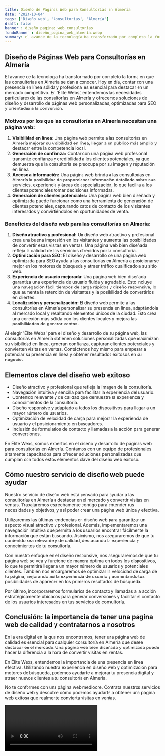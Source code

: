 ```yaml
---
title: Diseño de Páginas Web para Consultorías en Almería
date: '2023-10-04'
tags: ['Diseño web', 'Consultorías', 'Almería']
draft: false
banner : diseño_paginas_web_consultorías
fondoBanner : diseño_pagina_web_almería.webp
summary: El avance de la tecnología ha transformado por completo la forma en que las consultorías en Almería se dan a conocer. Hoy en día, contar con una presencia en línea sólida y profesional es esencial para destacar en un mercado competitivo. En 'Élite Webs', entendemos las necesidades particulares de las consultorías en Almería y ofrecemos soluciones de diseño y desarrollo de páginas web personalizadas, optimizadas para SEO y orientadas a la conversión.
---
```


## Diseño de Páginas Web para Consultorías en Almería

El avance de la tecnología ha transformado por completo la forma en que las consultorías en Almería se dan a conocer. Hoy en día, contar con una presencia en línea sólida y profesional es esencial para destacar en un mercado competitivo. En 'Élite Webs', entendemos las necesidades particulares de las consultorías en Almería y ofrecemos soluciones de diseño y desarrollo de páginas web personalizadas, optimizadas para SEO y orientadas a la conversión.

### Motivos por los que las consultorías en Almería necesitan una página web:

1. **Visibilidad en línea:** Una página web permite a las consultorías en Almería mejorar su visibilidad en línea, llegar a un público más amplio y destacar entre la competencia local.
2. **Generación de confianza:** Contar con una página web profesional transmite confianza y credibilidad a los clientes potenciales, ya que demuestra que la consultoría se preocupa por su imagen y reputación en línea.
3. **Acceso a información:** Una página web brinda a las consultorías en Almería la posibilidad de proporcionar información detallada sobre sus servicios, experiencia y áreas de especialización, lo que facilita a los clientes potenciales tomar decisiones informadas.
4. **Generación de clientes potenciales:** Una página web bien diseñada y optimizada puede funcionar como una herramienta de generación de clientes potenciales, capturando datos de contacto de los visitantes interesados y convirtiéndolos en oportunidades de venta.

### Beneficios del diseño web para las consultorías en Almería:

1. **Diseño atractivo y profesional:** Un diseño web atractivo y profesional crea una buena impresión en los visitantes y aumenta las posibilidades de convertir esas visitas en ventas. Una página web bien diseñada refleja la calidad de los servicios ofrecidos por la consultoría.
2. **Optimización para SEO:** El diseño y desarrollo de una página web optimizada para SEO ayuda a las consultorías en Almería a posicionarse mejor en los motores de búsqueda y atraer tráfico cualificado a su sitio web.
3. **Experiencia de usuario mejorada:** Una página web bien diseñada garantiza una experiencia de usuario fluida y agradable. Esto incluye una navegación fácil, tiempos de carga rápidos y diseño responsive, lo que aumenta la retención de visitantes y la posibilidad de convertirlos en clientes.
4. **Localización y personalización:** El diseño web permite a las consultorías en Almería personalizar su presencia en línea, adaptándola al mercado local y resaltando elementos únicos de la ciudad. Esto crea una conexión más sólida con los clientes locales y mejora las posibilidades de generar ventas.

Al elegir 'Élite Webs' para el diseño y desarrollo de su página web, las consultorías en Almería obtienen soluciones personalizadas que maximizan su visibilidad en línea, generan confianza, capturan clientes potenciales y convierten visitas en ventas. Contáctenos hoy mismo para empezar a potenciar su presencia en línea y obtener resultados exitosos en su negocio.

<GifSeo />

<Cta />

## Elementos clave del diseño web exitoso

- Diseño atractivo y profesional que refleja la imagen de la consultoría.
- Navegación intuitiva y sencilla para facilitar la experiencia del usuario.
- Contenido relevante y de calidad que demuestre la experiencia y conocimientos de la consultoría.
- Diseño responsive y adaptado a todos los dispositivos para llegar a un mayor número de usuarios.
- Optimización de velocidad de carga para mejorar la experiencia de usuario y el posicionamiento en buscadores.
- Inclusión de formularios de contacto y llamadas a la acción para generar conversiones.

En Élite Webs, somos expertos en el diseño y desarrollo de páginas web para consultorías en Almería. Contamos con un equipo de profesionales altamente capacitados para ofrecer soluciones personalizadas que cumplan con todos estos elementos clave del diseño web exitoso.

## Cómo nuestro servicio de diseño web puede ayudar

Nuestro servicio de diseño web está pensado para ayudar a las consultorías en Almería a destacar en el mercado y convertir visitas en ventas. Trabajaremos estrechamente contigo para entender tus necesidades y objetivos, y así poder crear una página web única y efectiva.

Utilizaremos las últimas tendencias en diseño web para garantizar un aspecto visual atractivo y profesional. Además, implementaremos una navegación intuitiva que permita a los usuarios encontrar fácilmente la información que están buscando. Asimismo, nos aseguraremos de que tu contenido sea relevante y de calidad, destacando la experiencia y conocimientos de tu consultoría.

Con nuestro enfoque en el diseño responsive, nos aseguraremos de que tu página web se vea y funcione de manera óptima en todos los dispositivos, lo que te permitirá llegar a un mayor número de usuarios y potenciales clientes. También nos encargaremos de optimizar la velocidad de carga de tu página, mejorando así la experiencia de usuario y aumentando tus posibilidades de aparecer en los primeros resultados de búsqueda.

Por último, incorporaremos formularios de contacto y llamadas a la acción estratégicamente ubicados para generar conversiones y facilitar el contacto de los usuarios interesados en tus servicios de consultoría.

## Conclusión: la importancia de tener una página web de calidad y contratarnos a nosotros

En la era digital en la que nos encontramos, tener una página web de calidad es esencial para cualquier consultoría en Almería que desee destacar en el mercado. Una página web bien diseñada y optimizada puede hacer la diferencia a la hora de convertir visitas en ventas.

En Élite Webs, entendemos la importancia de una presencia en línea efectiva. Utilizando nuestra experiencia en diseño web y optimización para motores de búsqueda, podemos ayudarte a mejorar tu presencia digital y atraer nuevos clientes a tu consultoría en Almería.

No te conformes con una página web mediocre. Contrata nuestros servicios de diseño web y descubre cómo podemos ayudarte a obtener una página web exitosa que realmente convierta visitas en ventas.

<Video />

<CtaBot job='Consultorías' city='Almería'/>

<Gmaps query='Almería+españa+maps' />